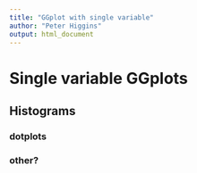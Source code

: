 ```yaml
---
title: "GGplot with single variable"
author: "Peter Higgins"
output: html_document
---
```



# Single variable GGplots



## Histograms

### dotplots

### other?
